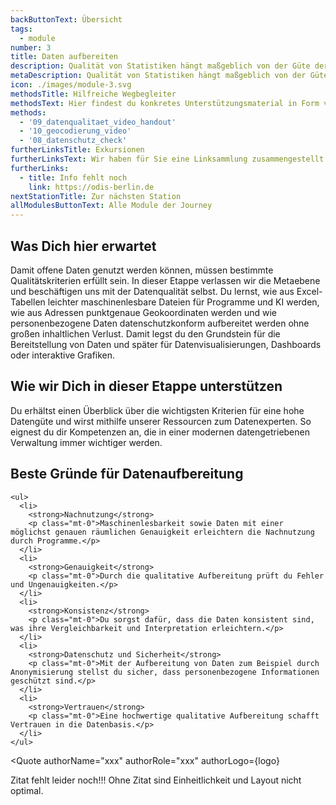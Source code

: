```yaml
---
backButtonText: Übersicht
tags:
  - module
number: 3
title: Daten aufbereiten
description: Qualität von Statistiken hängt maßgeblich von der Güte der darunterliegenden Daten ab.
metaDescription: Qualität von Statistiken hängt maßgeblich von der Güte der darunterliegenden Daten ab.
icon: ./images/module-3.svg
methodsTitle: Hilfreiche Wegbegleiter
methodsText: Hier findest du konkretes Unterstützungsmaterial in Form von Leitfäden und kurzen Video-Tutorials, mit denen du deine Daten veredeln kannst.
methods:
  - '09_datenqualitaet_video_handout'
  - '10_geocodierung_video'
  - '08_datenschutz_check'
furtherLinksTitle: Exkursionen
furtherLinksText: Wir haben für Sie eine Linksammlung zusammengestellt. Die Links beziehen sich sowohl auf unsere ODIS-eigenen Inhalte als auch auf externe Angebote. Viel Erfolg beim Stöbern!
furtherLinks:
  - title: Info fehlt noch
    link: https://odis-berlin.de
nextStationTitle: Zur nächsten Station
allModulesButtonText: Alle Module der Journey
---
```


## Was Dich hier erwartet

Damit offene Daten genutzt werden können, müssen bestimmte Qualitätskriterien erfüllt sein. In dieser Etappe verlassen wir die Metaebene und beschäftigen uns mit der Datenqualität selbst. Du lernst, wie aus Excel-Tabellen leichter maschinenlesbare Dateien für Programme und KI werden, wie aus Adressen punktgenaue Geokoordinaten werden und wie personenbezogene Daten datenschutzkonform aufbereitet werden ohne großen inhaltlichen Verlust. Damit legst du den Grundstein für die Bereitstellung von Daten und später für Datenvisualisierungen, Dashboards oder interaktive Grafiken. 


## Wie wir Dich in dieser Etappe unterstützen

Du erhältst einen Überblick über die wichtigsten Kriterien für eine hohe Datengüte und wirst mithilfe unserer Ressourcen zum Datenexperten. So eignest du dir Kompetenzen an, die in einer modernen datengetriebenen Verwaltung immer wichtiger werden. 

<TextContentSection class="bg-bg-alt px-4 sm:px-6">
    <h2>Beste Gründe für Datenaufbereitung</h2>

    <ul>
      <li>
        <strong>Nachnutzung</strong>
        <p class="mt-0">Maschinenlesbarkeit sowie Daten mit einer möglichst genauen räumlichen Genauigkeit erleichtern die Nachnutzung durch Programme.</p>
      </li>
      <li>
        <strong>Genauigkeit</strong>
        <p class="mt-0">Durch die qualitative Aufbereitung prüft du Fehler und Ungenauigkeiten.</p>
      </li>
      <li>
        <strong>Konsistenz</strong>
        <p class="mt-0">Du sorgst dafür, dass die Daten konsistent sind, was ihre Vergleichbarkeit und Interpretation erleichtern.</p>
      </li>
      <li>
        <strong>Datenschutz und Sicherheit</strong>
        <p class="mt-0">Mit der Aufbereitung von Daten zum Beispiel durch Anonymisierung stellst du sicher, dass personenbezogene Informationen geschützt sind.</p>
      </li>
      <li>
        <strong>Vertrauen</strong>
        <p class="mt-0">Eine hochwertige qualitative Aufbereitung schafft Vertrauen in die Datenbasis.</p>
      </li>
    </ul>
</TextContentSection>


<Quote
  authorName="xxx"
  authorRole="xxx"
  authorLogo={logo}
>
  Zitat fehlt leider noch!!!  Ohne Zitat sind Einheitlichkeit und Layout nicht optimal.  
</Quote>
